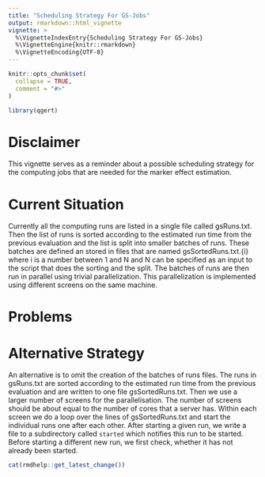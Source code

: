```yaml
---
title: "Scheduling Strategy For GS-Jobs"
output: rmarkdown::html_vignette
vignette: >
  %\VignetteIndexEntry{Scheduling Strategy For GS-Jobs}
  %\VignetteEngine{knitr::rmarkdown}
  %\VignetteEncoding{UTF-8}
---
```


```r
knitr::opts_chunk$set(
  collapse = TRUE,
  comment = "#>"
)
```

```r
library(qgert)
```


# Disclaimer
This vignette serves as a reminder about a possible scheduling strategy for the computing jobs that are needed for the marker effect estimation.


# Current Situation
Currently all the computing runs are listed in a single file called gsRuns.txt. Then the list of runs is sorted according to the estimated run time from the previous evaluation and the list is split into smaller batches of runs. These batches are defined an stored in files that are named gsSortedRuns.txt.{i} where i is a number between 1 and N and N can be specified as an input to the script that does the sorting and the split. The batches of runs are then run in parallel using trivial parallelization. This parallelization is implemented using different screens on the same machine.


# Problems


# Alternative Strategy
An alternative is to omit the creation of the batches of runs files. The runs in gsRuns.txt are sorted according to the estimated run time from the previous evaluation and are written to one file gsSortedRuns.txt. Then we use a larger number of screens for the parallelisation. The number of screens should be about equal to the number of cores that a server has. Within each screen we do a loop over the lines of gsSortedRuns.txt and start the individual runs one after each other. After starting a given run, we write a file to a subdirectory called `started` which notifies this run to be started. Before starting a different new run, we first check, whether it has not already been started.



```r
cat(rmdhelp::get_latest_change())
```
